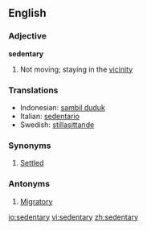 ==English==

===Adjective===
'''sedentary'''

# Not moving; staying in the [[vicinity]]

===Translations===
*Indonesian: [[sambil duduk]]
*Italian: [[sedentario]]
*Swedish: [[stillasittande]]

===Synonyms===
#[[Settled]]

===Antonyms===
#[[Migratory]]

[[io:sedentary]]
[[vi:sedentary]]
[[zh:sedentary]]